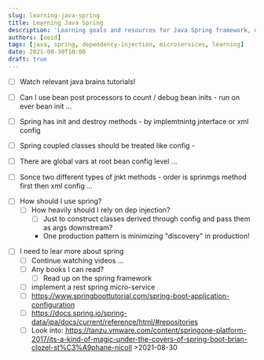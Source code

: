 ```yaml
---
slug: learning-java-spring
title: Learning Java Spring
description: 'Learning goals and resources for Java Spring framework, dependency injection, and microservices.'
authors: [oeid]
tags: [java, spring, dependency-injection, microservices, learning]
date: 2021-08-30T10:00
draft: true
---
```


* [ ] Watch relevant java brains tutorials!

* [ ] Can I use bean post processors to count / debug bean inits - run on ever bean init ...
* [ ] Spring has init and destroy methods - by implemtnintg jnterface or xml config
* [ ] Spring coupled classes should be treated like config -


* [ ] There are global vars at root bean config level ...
* [ ] Sonce two different types of jnkt methods - order is sprinmgs method first then xml config ...

- [ ] How should I use spring?
    - [ ] How heavily should I rely on dep injection?
        - [ ] Just to construct classes derived through config and pass them as args downstream?
        - One production pattern is minimizing "discovery" in production! 

* [ ] I need to lear more about spring
    * [ ] Continue watching videos ...
    * [ ] Any books I can read?
        * [ ] Read up on the spring framework
    * [ ] implement a rest spring micro-service 
    * [ ] https://www.springboottutorial.com/spring-boot-application-configuration
    * [ ] https://docs.spring.io/spring-data/jpa/docs/current/reference/html/#repositories
    * [ ] Look into: https://tanzu.vmware.com/content/springone-platform-2017/its-a-kind-of-magic-under-the-covers-of-spring-boot-brian-clozel-st%C3%A9phane-nicoll >2021-08-30
